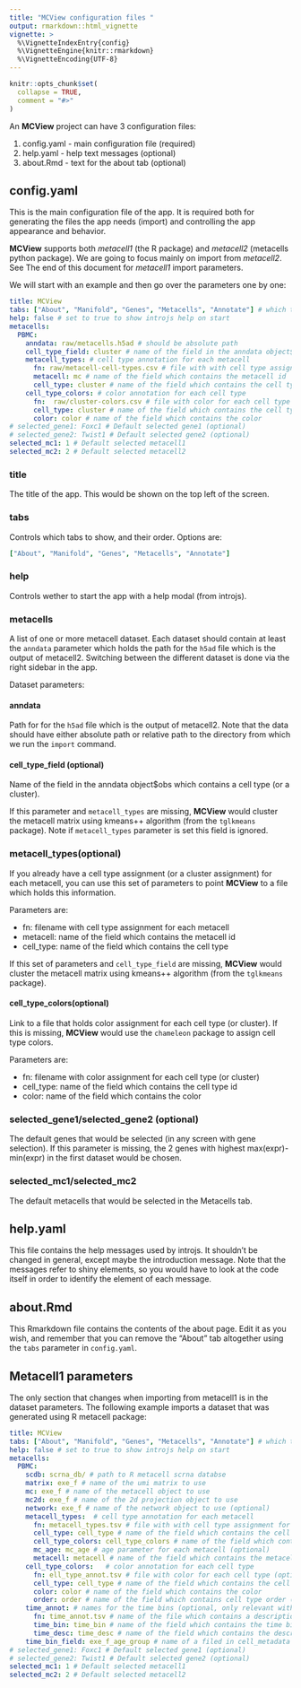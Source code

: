 ```yaml
---
title: "MCView configuration files "
output: rmarkdown::html_vignette
vignette: >
  %\VignetteIndexEntry{config}
  %\VignetteEngine{knitr::rmarkdown}
  %\VignetteEncoding{UTF-8}
---
```


```r
knitr::opts_chunk$set(
  collapse = TRUE,
  comment = "#>"
)
```

An __MCView__ project can have 3 configuration files: 

1. config.yaml - main configuration file (required)
2. help.yaml - help text messages (optional)
3. about.Rmd - text for the about tab (optional)

## config.yaml 

This is the main configuration file of the app. It is required both for generating the files the app needs (import) and controlling the app appearance and behavior. 

__MCView__ supports both _metacell1_ (the R package) and _metacell2_ (metacells python package). We are going to focus mainly on import from _metacell2_. See The end of this document for  _metacell1_ import parameters. 

We will start with an example and then go over the parameters one by one: 

```yaml
title: MCView
tabs: ["About", "Manifold", "Genes", "Metacells", "Annotate"] # which tabs to show
help: false # set to true to show introjs help on start
metacells: 
  PBMC:
    anndata: raw/metacells.h5ad # should be absolute path
    cell_type_field: cluster # name of the field in the anndata object$obs which contains a cell type (optional)
    metacell_types: # cell type annotation for each metacell
      fn: raw/metacell-cell-types.csv # file with with cell type assignment for each metacell
      metacell: mc # name of the field which contains the metacell id
      cell_type: cluster # name of the field which contains the cell type      
    cell_type_colors: # color annotation for each cell type
      fn:  raw/cluster-colors.csv # file with color for each cell type (optional)
      cell_type: cluster # name of the field which contains the cell type
      color: color # name of the field which contains the color
# selected_gene1: Foxc1 # Default selected gene1 (optional)
# selected_gene2: Twist1 # Default selected gene2 (optional)
selected_mc1: 1 # Default selected metacell1 
selected_mc2: 2 # Default selected metacell2
```


### title

The title of the app. This would be shown on the top left of the screen. 

### tabs

Controls which tabs to show, and their order. Options are: 

```yaml
["About", "Manifold", "Genes", "Metacells", "Annotate"]
```

### help

Controls wether to start the app with a help modal (from introjs). 

### metacells

A list of one or more metacell dataset. Each dataset should contain at least the `anndata` parameter which holds the path for the `h5ad` file which is the output of metacell2. Switching between the different dataset is done via the right sidebar in the app. 

Dataset parameters: 

#### anndata

Path for for the `h5ad` file which is the output of metacell2. Note that the data should have either absolute path or relative path to the directory from which we run the `import` command. 

#### cell_type_field (optional)

Name of the field in the anndata object$obs which contains a cell type (or a cluster). 

If this parameter and `metacell_types` are missing, __MCView__ would cluster the metacell matrix using kmeans++ algorithm (from the `tglkmeans` package). Note if `metacell_types` parameter is set this field is ignored. 

### metacell_types(optional)

If you already have a cell type assignment (or a cluster assignment) for each metacell, you can use this set of parameters to point __MCView__ to a file which holds this information. 

Parameters are: 

- fn: filename with cell type assignment for each metacell
- metacell: name of the field which contains the metacell id
- cell_type: name of the field which contains the cell type

If this set of parameters and `cell_type_field` are missing, __MCView__ would cluster the metacell matrix using kmeans++ algorithm (from the `tglkmeans` package).

#### cell_type_colors(optional)

Link to a file that holds color assignment for each cell type (or cluster). If this is missing, __MCView__ would use the `chameleon` package to assign cell type colors. 

Parameters are: 

- fn: filename with color assignment for each cell type (or cluster)
- cell_type: name of the field which contains the cell type id
- color: name of the field which contains the color

### selected_gene1/selected_gene2 (optional)

The default genes that would be selected (in any screen with gene selection). If this parameter is missing, the 2 genes with highest max(expr)-min(expr) in the first dataset would be chosen. 

### selected_mc1/selected_mc2

The default metacells that would be selected in the Metacells tab. 

## help.yaml

This file contains the help messages used by introjs. It shouldn't be changed in general, except maybe the introduction message. Note that the messages refer to shiny elements, so you would have to look at the code itself in order to identify the element of each message. 

## about.Rmd

This Rmarkdown file contains the contents of the about page. Edit it as you wish, and remember that you can remove the "About" tab altogether using the `tabs` parameter in `config.yaml`. 

## Metacell1 parameters

The only section that changes when importing from metacell1 is in the dataset parameters. The following example imports a dataset that was generated using R metacell package: 

```yaml
title: MCView
tabs: ["About", "Manifold", "Genes", "Metacells", "Annotate"] # which tabs to show
help: false # set to true to show introjs help on start
metacells: 
  PBMC:
    scdb: scrna_db/ # path to R metacell scrna databse
    matrix: exe_f # name of the umi matrix to use
    mc: exe_f # name of the metacell object to use
    mc2d: exe_f # name of the 2d projection object to use
    network: exe_f # name of the network object to use (optional)
    metacell_types:  # cell type annotation for each metacell 
      fn: metacell_types.tsv # file with with cell type assignment for each metacell
      cell_type: cell_type # name of the field which contains the cell type  
      cell_type_colors: cell_type_colors # name of the field which contains the cell type color
      mc_age: mc_age # age parameter for each metacell (optional)
      metacell: metacell # name of the field which contains the metacell id
    cell_type_colors:   # color annotation for each cell type
      fn: ell_type_annot.tsv # file with color for each cell type (optional)
      cell_type: cell_type # name of the field which contains the cell type
      color: color # name of the field which contains the color
      order: order # name of the field which contains cell type order (optional). Needed mostly for vein plots
    time_annot: # names for the time bins (optional, only relevant with networks/flows)
      fn: time_annot.tsv # name of the file which contains a description (name) for each time bin
      time_bin: time_bin # name of the field which contains the time bin
      time_desc: time_desc # name of the field which contains the description of the time bin
    time_bin_field: exe_f_age_group # name of a filed in cell_metadata which contains time bin per cell (optional)
# selected_gene1: Foxc1 # Default selected gene1 (optional)
# selected_gene2: Twist1 # Default selected gene2 (optional)
selected_mc1: 1 # Default selected metacell1 
selected_mc2: 2 # Default selected metacell2
```